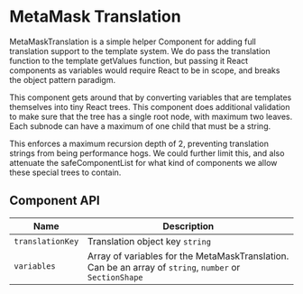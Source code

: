 

# MetaMask Translation

MetaMaskTranslation is a simple helper Component for adding full translation
support to the template system. We do pass the translation function to the
template getValues function, but passing it React components as variables
would require React to be in scope, and breaks the object pattern paradigm.

This component gets around that by converting variables that are templates
themselves into tiny React trees. This component does additional validation
to make sure that the tree has a single root node, with maximum two leaves.
Each subnode can have a maximum of one child that must be a string.

This enforces a maximum recursion depth of 2, preventing translation strings
from being performance hogs. We could further limit this, and also attenuate
the safeComponentList for what kind of components we allow these special
trees to contain.

<Canvas>
  <Story id="ui-components-app-metamask-translation-metamask-translation-stories-js--default-story" />
</Canvas>

## Component API

<!--
ArgsTable doesn't work with SectionShape
<ArgsTable of={MetaMaskTranslation} />
-->

| Name             | Description                                                                                             |
| ---------------- | ------------------------------------------------------------------------------------------------------- |
| `translationKey` | Translation object key `string`                                                                         |
| `variables`      | Array of variables for the MetaMaskTranslation. Can be an array of `string`, `number` or `SectionShape` |
